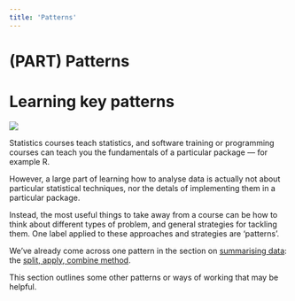 ```yaml
---
title: 'Patterns'
---
```


# (PART) Patterns {-}

# Learning key patterns

![](media/patterns.png)

Statistics courses teach statistics, and software training or programming
courses can teach you the fundamentals of a particular package --- for example
R.

However, a large part of learning how to analyse data is actually not about
particular statistical techniques, nor the detals of implementing them in a
particular package.

Instead, the most useful things to take away from a course can be how to think
about different types of problem, and general strategies for tackling them. One
label applied to these approaches and strategies are 'patterns'.

We've already come across one pattern in the section on
[summarising data](summarising-data): the
[split, apply, combine method](#split-apply-combine).

This section outlines some other patterns or ways of working that may be
helpful.

